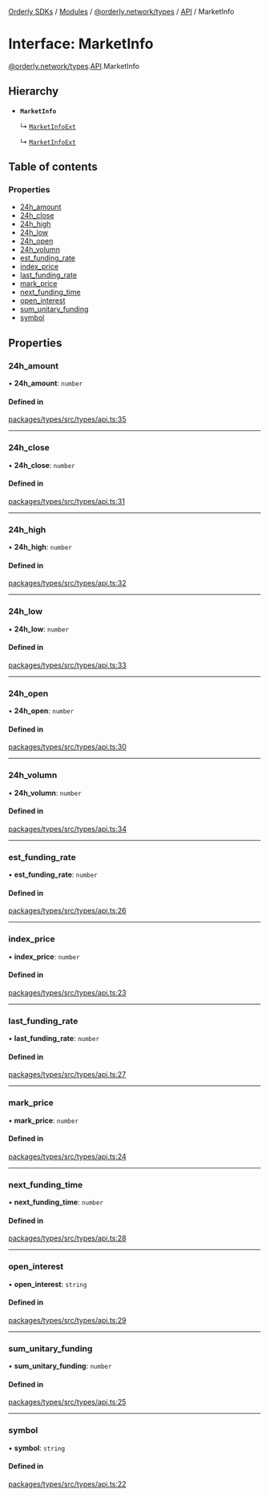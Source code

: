 [Orderly SDKs](/sdks/tech-doc/README) / [Modules](/sdks/tech-doc/modules) / [@orderly.network/types](/sdks/tech-doc/modules/orderly_network_types) / [API](/sdks/tech-doc/modules/orderly_network_types.API) / MarketInfo

# Interface: MarketInfo

[@orderly.network/types](/sdks/tech-doc/modules/orderly_network_types).[API](/sdks/tech-doc/modules/orderly_network_types.API).MarketInfo

## Hierarchy

- **`MarketInfo`**

  ↳ [`MarketInfoExt`](/sdks/tech-doc/interfaces/orderly_network_types.API.MarketInfoExt)

  ↳ [`MarketInfoExt`](/sdks/tech-doc/interfaces/orderly_network_types.API.MarketInfoExt)

## Table of contents

### Properties

- [24h\_amount](/sdks/tech-doc/interfaces/orderly_network_types.API.MarketInfo#24h_amount)
- [24h\_close](/sdks/tech-doc/interfaces/orderly_network_types.API.MarketInfo#24h_close)
- [24h\_high](/sdks/tech-doc/interfaces/orderly_network_types.API.MarketInfo#24h_high)
- [24h\_low](/sdks/tech-doc/interfaces/orderly_network_types.API.MarketInfo#24h_low)
- [24h\_open](/sdks/tech-doc/interfaces/orderly_network_types.API.MarketInfo#24h_open)
- [24h\_volumn](/sdks/tech-doc/interfaces/orderly_network_types.API.MarketInfo#24h_volumn)
- [est\_funding\_rate](/sdks/tech-doc/interfaces/orderly_network_types.API.MarketInfo#est_funding_rate)
- [index\_price](/sdks/tech-doc/interfaces/orderly_network_types.API.MarketInfo#index_price)
- [last\_funding\_rate](/sdks/tech-doc/interfaces/orderly_network_types.API.MarketInfo#last_funding_rate)
- [mark\_price](/sdks/tech-doc/interfaces/orderly_network_types.API.MarketInfo#mark_price)
- [next\_funding\_time](/sdks/tech-doc/interfaces/orderly_network_types.API.MarketInfo#next_funding_time)
- [open\_interest](/sdks/tech-doc/interfaces/orderly_network_types.API.MarketInfo#open_interest)
- [sum\_unitary\_funding](/sdks/tech-doc/interfaces/orderly_network_types.API.MarketInfo#sum_unitary_funding)
- [symbol](/sdks/tech-doc/interfaces/orderly_network_types.API.MarketInfo#symbol)

## Properties

### 24h\_amount

• **24h\_amount**: `number`

#### Defined in

[packages/types/src/types/api.ts:35](https://github.com/OrderlyNetwork/js-sdk/blob/bc7eb1a/packages/types/src/types/api.ts#L35)

___

### 24h\_close

• **24h\_close**: `number`

#### Defined in

[packages/types/src/types/api.ts:31](https://github.com/OrderlyNetwork/js-sdk/blob/bc7eb1a/packages/types/src/types/api.ts#L31)

___

### 24h\_high

• **24h\_high**: `number`

#### Defined in

[packages/types/src/types/api.ts:32](https://github.com/OrderlyNetwork/js-sdk/blob/bc7eb1a/packages/types/src/types/api.ts#L32)

___

### 24h\_low

• **24h\_low**: `number`

#### Defined in

[packages/types/src/types/api.ts:33](https://github.com/OrderlyNetwork/js-sdk/blob/bc7eb1a/packages/types/src/types/api.ts#L33)

___

### 24h\_open

• **24h\_open**: `number`

#### Defined in

[packages/types/src/types/api.ts:30](https://github.com/OrderlyNetwork/js-sdk/blob/bc7eb1a/packages/types/src/types/api.ts#L30)

___

### 24h\_volumn

• **24h\_volumn**: `number`

#### Defined in

[packages/types/src/types/api.ts:34](https://github.com/OrderlyNetwork/js-sdk/blob/bc7eb1a/packages/types/src/types/api.ts#L34)

___

### est\_funding\_rate

• **est\_funding\_rate**: `number`

#### Defined in

[packages/types/src/types/api.ts:26](https://github.com/OrderlyNetwork/js-sdk/blob/bc7eb1a/packages/types/src/types/api.ts#L26)

___

### index\_price

• **index\_price**: `number`

#### Defined in

[packages/types/src/types/api.ts:23](https://github.com/OrderlyNetwork/js-sdk/blob/bc7eb1a/packages/types/src/types/api.ts#L23)

___

### last\_funding\_rate

• **last\_funding\_rate**: `number`

#### Defined in

[packages/types/src/types/api.ts:27](https://github.com/OrderlyNetwork/js-sdk/blob/bc7eb1a/packages/types/src/types/api.ts#L27)

___

### mark\_price

• **mark\_price**: `number`

#### Defined in

[packages/types/src/types/api.ts:24](https://github.com/OrderlyNetwork/js-sdk/blob/bc7eb1a/packages/types/src/types/api.ts#L24)

___

### next\_funding\_time

• **next\_funding\_time**: `number`

#### Defined in

[packages/types/src/types/api.ts:28](https://github.com/OrderlyNetwork/js-sdk/blob/bc7eb1a/packages/types/src/types/api.ts#L28)

___

### open\_interest

• **open\_interest**: `string`

#### Defined in

[packages/types/src/types/api.ts:29](https://github.com/OrderlyNetwork/js-sdk/blob/bc7eb1a/packages/types/src/types/api.ts#L29)

___

### sum\_unitary\_funding

• **sum\_unitary\_funding**: `number`

#### Defined in

[packages/types/src/types/api.ts:25](https://github.com/OrderlyNetwork/js-sdk/blob/bc7eb1a/packages/types/src/types/api.ts#L25)

___

### symbol

• **symbol**: `string`

#### Defined in

[packages/types/src/types/api.ts:22](https://github.com/OrderlyNetwork/js-sdk/blob/bc7eb1a/packages/types/src/types/api.ts#L22)

